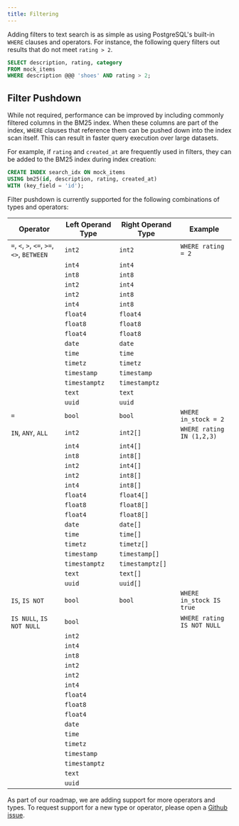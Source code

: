 ```yaml
---
title: Filtering
---
```


Adding filters to text search is as simple as using PostgreSQL's built-in `WHERE` clauses and operators.
For instance, the following query filters out results that do not meet `rating > 2`.

```sql
SELECT description, rating, category
FROM mock_items
WHERE description @@@ 'shoes' AND rating > 2;
```

## Filter Pushdown

While not required, performance can be improved by including commonly filtered columns in the BM25 index. When these columns are part of the index, `WHERE` clauses that reference them can be pushed down into the index scan itself. This can result in faster query execution over large datasets.

For example, if `rating` and `created_at` are frequently used in filters, they can be added to the BM25 index during index creation:

```sql
CREATE INDEX search_idx ON mock_items
USING bm25(id, description, rating, created_at)
WITH (key_field = 'id');
```

Filter pushdown is currently supported for the following combinations of types and operators:

| Operator                                   | Left Operand Type | Right Operand Type | Example                    |
| ------------------------------------------ | ----------------- | ------------------ | -------------------------- |
| `=`, `<`, `>`, `<=`, `>=`, `<>`, `BETWEEN` | `int2`            | `int2`             | `WHERE rating = 2`         |
|                                            | `int4`            | `int4`             |
|                                            | `int8`            | `int8`             |
|                                            | `int2`            | `int4`             |
|                                            | `int2`            | `int8`             |
|                                            | `int4`            | `int8`             |
|                                            | `float4`          | `float4`           |
|                                            | `float8`          | `float8`           |
|                                            | `float4`          | `float8`           |
|                                            | `date`            | `date`             |
|                                            | `time`            | `time`             |
|                                            | `timetz`          | `timetz`           |
|                                            | `timestamp`       | `timestamp`        |
|                                            | `timestamptz`     | `timestamptz`      |
|                                            | `text`            | `text`             |
|                                            | `uuid`            | `uuid`             |
| `=`                                        | `bool`            | `bool`             | `WHERE in_stock = 2`       |
| `IN`, `ANY`, `ALL`                         | `int2`            | `int2[]`           | `WHERE rating IN (1,2,3)`  |
|                                            | `int4`            | `int4[]`           |
|                                            | `int8`            | `int8[]`           |
|                                            | `int2`            | `int4[]`           |
|                                            | `int2`            | `int8[]`           |
|                                            | `int4`            | `int8[]`           |
|                                            | `float4`          | `float4[]`         |
|                                            | `float8`          | `float8[]`         |
|                                            | `float4`          | `float8[]`         |
|                                            | `date`            | `date[]`           |
|                                            | `time`            | `time[]`           |
|                                            | `timetz`          | `timetz[]`         |
|                                            | `timestamp`       | `timestamp[]`      |
|                                            | `timestamptz`     | `timestamptz[]`    |
|                                            | `text`            | `text[]`           |
|                                            | `uuid`            | `uuid[]`           |
| `IS`, `IS NOT`                             | `bool`            | `bool`             | `WHERE in_stock IS true`   |
| `IS NULL`, `IS NOT NULL`                   | `bool`            |                    | `WHERE rating IS NOT NULL` |
|                                            | `int2`            |                    |
|                                            | `int4`            |                    |
|                                            | `int8`            |                    |
|                                            | `int2`            |                    |
|                                            | `int2`            |                    |
|                                            | `int4`            |                    |
|                                            | `float4`          |                    |
|                                            | `float8`          |                    |
|                                            | `float4`          |                    |
|                                            | `date`            |                    |
|                                            | `time`            |                    |
|                                            | `timetz`          |                    |
|                                            | `timestamp`       |                    |
|                                            | `timestamptz`     |                    |
|                                            | `text`            |                    |
|                                            | `uuid`            |                    |

As part of our roadmap, we are adding support for more operators and types. To request support for a new type or operator,
please open a [Github issue](https://github.com/paradedb/paradedb/issues).
